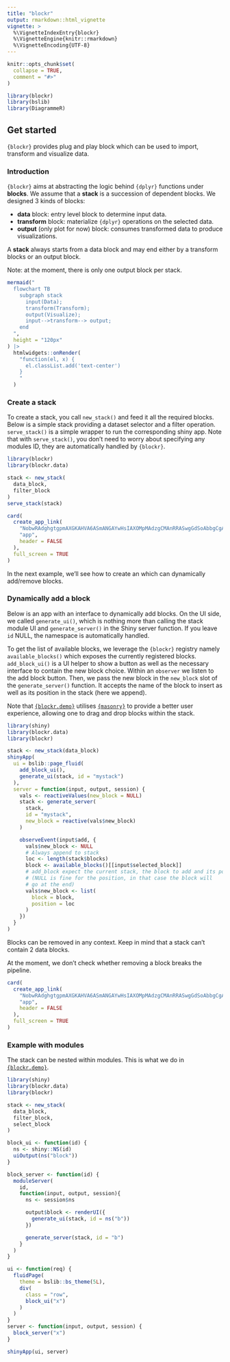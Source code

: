 ```yaml
---
title: "blockr"
output: rmarkdown::html_vignette
vignette: >
  %\VignetteIndexEntry{blockr}
  %\VignetteEngine{knitr::rmarkdown}
  %\VignetteEncoding{UTF-8}
---
```


```r
knitr::opts_chunk$set(
  collapse = TRUE,
  comment = "#>"
)
```

```r
library(blockr)
library(bslib)
library(DiagrammeR)
```

## Get started

`{blockr}` provides plug and play block which can be used to import, transform and visualize data.

### Introduction

`{blockr}` aims at abstracting the logic behind `{dplyr}` functions
under __blocks__. We assume that a __stack__ is a succession
of dependent blocks. We designed 3 kinds of blocks:

- __data__ block: entry level block to determine input data.
- __transform__ block: materialize `{dplyr}` operations on the selected data.
- __output__ (only plot for now) block: consumes transformed data to produce visualizations.

A __stack__ always starts from a data block and may end either by a transform blocks or an output block.

Note: at the moment, there is only one output block per stack.

```r
mermaid("
  flowchart TB
    subgraph stack
      input(Data);
      transform(Transform);
      output(Visualize);
      input-->transform--> output;
    end
  ",
  height = "120px"
) |>
  htmlwidgets::onRender(
    "function(el, x) {
      el.classList.add('text-center')
    }
    "
  )
```


### Create a stack

To create a stack, you call `new_stack()` and feed it all the required blocks.
Below is a simple stack providing a dataset selector and a filter operation. `serve_stack()` is a simple
wrapper to run the corresponding shiny app. Note that with `serve_stack()`, you don't need to worry about
specifying any modules ID, they are automatically handled by `{blockr}`.

```r
library(blockr)
library(blockr.data)

stack <- new_stack(
  data_block,
  filter_block
)
serve_stack(stack)
```

```r
card(
  create_app_link(
    "NobwRAdghgtgpmAXGKAHVA6ASmANGAYwHsIAXOMpMAdzgCMAnRRASwgGdSoAbbgCgA6YOtyIEA1gyG4ABAzioi7GQF4ZQgBalSqdogD0+kWMkBaIgwDmGSy1IaArnQwsi+2o1PzF7IQEoBCG4WRigGAE8+YwkGAI4uCRkAHlMZCDhqAH1OKAlBCBlCmQATKC5M6PFcQKKZADMWbnIGCtEJQLjA9jgGADc4bITxPhyJPzAAXwBdIA",
    "app",
    header = FALSE
  ),
  full_screen = TRUE
)
```

In the next example, we'll see how to create an which can dynamically add/remove blocks.

### Dynamically add a block

Below is an app with an interface to dynamically add blocks. On the UI side, we called `generate_ui()`,
which is nothing more than calling the stack module UI and `generate_server()` in the Shiny server function. If you leave `id` NULL,
the namespace is automatically handled.

To get the list of available blocks, we leverage the `{blockr}` registry namely `available_blocks()` which exposes the
currently registered blocks. `add_block_ui()` is a UI helper to show a button as well
as the necessary interface to contain the new block choice.
Within an `observer` we listen to the add block button. Then, we pass the new block in the `new_block` slot of the `generate_server()` function.
It accepts the name of the block to insert as well as its position in the stack (here we append).

Note that [`{blockr.demo}`](https://github.com/blockr-org/block.demo) 
utilises [`{masonry}`](https://github.com/blockr-org/masonry) to provide
a better user experience, allowing one to drag and drop blocks
within the stack.

```r
library(shiny)
library(blockr.data)
library(blockr)

stack <- new_stack(data_block)
shinyApp(
  ui = bslib::page_fluid(
    add_block_ui(),
    generate_ui(stack, id = "mystack")
  ),
  server = function(input, output, session) {
    vals <- reactiveValues(new_block = NULL)
    stack <- generate_server(
      stack,
      id = "mystack",
      new_block = reactive(vals$new_block)
    )

    observeEvent(input$add, {
      vals$new_block <- NULL
      # Always append to stack
      loc <- length(stack$blocks)
      block <- available_blocks()[[input$selected_block]]
      # add_block expect the current stack, the block to add and its position
      # (NULL is fine for the position, in that case the block will
      # go at the end)
      vals$new_block <- list(
        block = block,
        position = loc
      )
    })
  }
)
```

Blocks can be removed in any context. Keep in mind that a stack can't contain 2 data blocks.

At the moment, we don't check whether removing a block breaks the pipeline.

```r
card(
  create_app_link(
    "NobwRAdghgtgpmAXGKAHVA6ASmANGAYwHsIAXOMpMAdzgCMAnRRASwgGdSoAbbgCgA6YOtyIEA1gyG4ABAzioi7GQF4ZQgBalSqdogD0+kWMkBaIgwDmGSy1IaArnQwsi+2o1PzF7IQEoBCG4WRigGAE8+dg02cICgkIYwyOMJBgwAEygueODQiL5UyXjAzigJGQAeUxkIOGoAfTKJPiyuBqL46NiAQXRBCBkZBxZVGTp2POZUKEs4BoAzbhGMgaGhqAyMjtEJBpG+FgyKUjs43ED1mTm6pPJ9liiuCVkjsaEYcObxf0uZPwugxk7DgDAAbqCxgsHBACKcSIcIKgHKRZEQUcjUcC4Ox2K4IH4ZCA-kMwTxlNU5HByqcIQA1HgOHF8OqNIpjAByAFUADI8+JXb5VGo3UHZeYg8GgtZXYHPcSA2UyN5qD5feXSEnrVk7ExjeQ0lgQvhk7jsAAkOs6WpKQKGRAmoIhAFEIWREZjzZsMrJiXb1qaLVbduJhTJuXytUMAMQyHrcahQL4yNCoCgZGSkIhy8o-f1DXZh7gUSz2J6581FdgC2XsylQMksbhQETzKt8PzAYBsT0g4twuDbIoAXWHUZkse9uoqcAAHmm4ZmNHAZAQHAx5GQcy8lyv2VmU1sUxAM3ZlD47Pjx7G+BGecrlAs2CuFhZdzIL-CIK9BvZsquoBBd92WoJtuGva5s3-ewV3TGsrkDS16mnUNKWCTgZSVdk1CKRUlQ-JRLxIMZdnHeCZAAXxrCjAj8MAKOHIA",
    "app",
    header = FALSE
  ),
  full_screen = TRUE
)
```

### Example with modules

The stack can be nested within modules. This is what we do in
[`{blockr.demo}`](https://github.com/blockr-org/block.demo).

```r
library(shiny)
library(blockr.data)
library(blockr)

stack <- new_stack(
  data_block,
  filter_block,
  select_block
)

block_ui <- function(id) {
  ns <- shiny::NS(id)
  uiOutput(ns("block"))
}

block_server <- function(id) {
  moduleServer(
    id,
    function(input, output, session){
      ns <- session$ns

      output$block <- renderUI({
        generate_ui(stack, id = ns("b"))
      })

      generate_server(stack, id = "b")
    }
  )
}

ui <- function(req) {
  fluidPage(
    theme = bslib::bs_theme(5L),
    div(
      class = "row",
      block_ui("x")
    )
  )
}
server <- function(input, output, session) {
  block_server("x")
}

shinyApp(ui, server)
```
